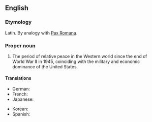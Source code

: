 ==English==
{{wikipedia}}

===Etymology===
Latin. By analogy with [[Pax Romana]].

===Proper noun===
{{en-proper noun|head=[[Pax]] [[Americana]]}}
# The period of relative peace in the Western world since the end of World War II in 1945, coinciding with the military and economic dominance of the United States.

====Translations====
{{trans-top}}
* German: {{t|de|Pax Americana}}
* French: {{t+|fr|pax americana}}
* Japanese: {{t|ja|パクス・アメリカーナ|tr=pakusu amerikāna}}
{{trans-mid}}
* Korean: {{t|ko|팍스 아메리카나|tr=pakseu amerikana}}
* Spanish: {{t|es|Pax Americana}}
{{trans-bottom}}
